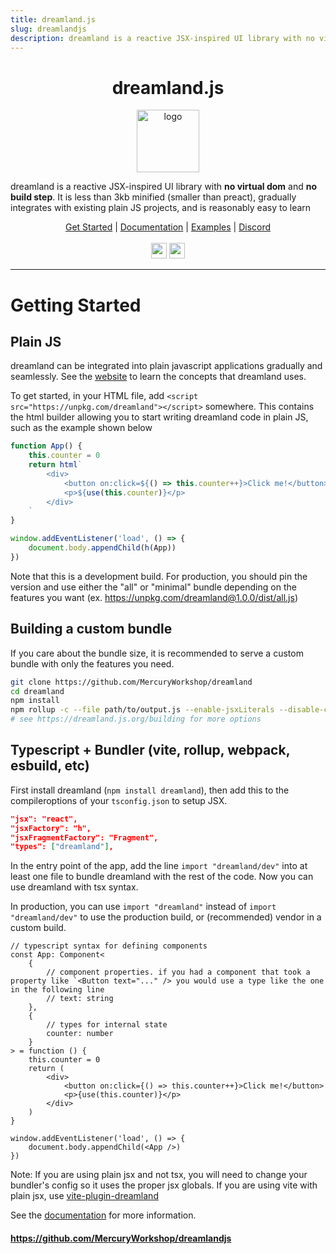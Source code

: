 ```yaml
---
title: dreamland.js
slug: dreamlandjs
description: dreamland is a reactive JSX-inspired UI library with no virtual dom and no build step.
---
```


<h1 align="center">dreamland.js</h1>
<p align="center"><img src="https://github.com/MercuryWorkshop/dreamlandjs/blob/master/static/logo.png?raw=true" alt="logo" height="100" /></p>

dreamland is a reactive JSX-inspired UI library with **no virtual dom** and **no build step**. It is less than 3kb minified (smaller than preact), gradually integrates with existing plain JS projects, and is reasonably easy to learn

<div align="center">
 <a href="https://dreamland.js.org/getting-started">Get Started</a> | <a href="https://dreamland.js.org">Documentation</a> | <a href="https://dreamland.js.org/examples">Examples</a> | <a href="https://discord.gg/GKKF3CmHPA">Discord</a>
</div>
<br/>

<div align="center">
  <img src="https://img.shields.io/github/issues/MercuryWorkshop/dreamlandjs?style=for-the-badge&color=purple" height="25"/>
  <img src="https://img.shields.io/github/stars/MercuryWorkshop/dreamlandjs?style=for-the-badge&color=purple" height="25"/>
</div>

---

# Getting Started

## Plain JS

dreamland can be integrated into plain javascript applications gradually and seamlessly. See the [website](https://dreamland.js.org) to learn the concepts that dreamland uses.

To get started, in your HTML file, add `<script src="https://unpkg.com/dreamland"></script>` somewhere. This contains the html builder allowing you to start writing dreamland code in plain JS, such as the example shown below

```javascript
function App() {
    this.counter = 0
    return html`
        <div>
            <button on:click=${() => this.counter++}>Click me!</button>
            <p>${use(this.counter)}</p>
        </div>
    `
}

window.addEventListener('load', () => {
    document.body.appendChild(h(App))
})
```

Note that this is a development build. For production, you should pin the version and use either the "all" or "minimal" bundle depending on the features you want (ex. https://unpkg.com/dreamland@1.0.0/dist/all.js)

## Building a custom bundle

If you care about the bundle size, it is recommended to serve a custom bundle with only the features you need.

```bash
git clone https://github.com/MercuryWorkshop/dreamland
cd dreamland
npm install
npm rollup -c --file path/to/output.js --enable-jsxLiterals --disable-css
# see https://dreamland.js.org/building for more options
```

## Typescript + Bundler (vite, rollup, webpack, esbuild, etc)

First install dreamland (`npm install dreamland`), then add this to the compileroptions of your `tsconfig.json` to setup JSX.

```json
"jsx": "react",
"jsxFactory": "h",
"jsxFragmentFactory": "Fragment",
"types": ["dreamland"],
```

In the entry point of the app, add the line `import "dreamland/dev"` into at least one file to bundle dreamland with the rest of the code. Now you can use dreamland with tsx syntax.

In production, you can use `import "dreamland"` instead of `import "dreamland/dev"` to use the production build, or (recommended) vendor in a custom build.

```tsx
// typescript syntax for defining components
const App: Component<
    {
        // component properties. if you had a component that took a property like `<Button text="..." /> you would use a type like the one in the following line
        // text: string
    },
    {
        // types for internal state
        counter: number
    }
> = function () {
    this.counter = 0
    return (
        <div>
            <button on:click={() => this.counter++}>Click me!</button>
            <p>{use(this.counter)}</p>
        </div>
    )
}

window.addEventListener('load', () => {
    document.body.appendChild(<App />)
})
```

Note: If you are using plain jsx and not tsx, you will need to change your bundler's config so it uses the proper jsx globals. If you are using vite with plain jsx, use [vite-plugin-dreamland](https://www.npmjs.com/package/vite-plugin-dreamland)

See the [documentation](https://dreamland.js.org) for more information.

#### https://github.com/MercuryWorkshop/dreamlandjs